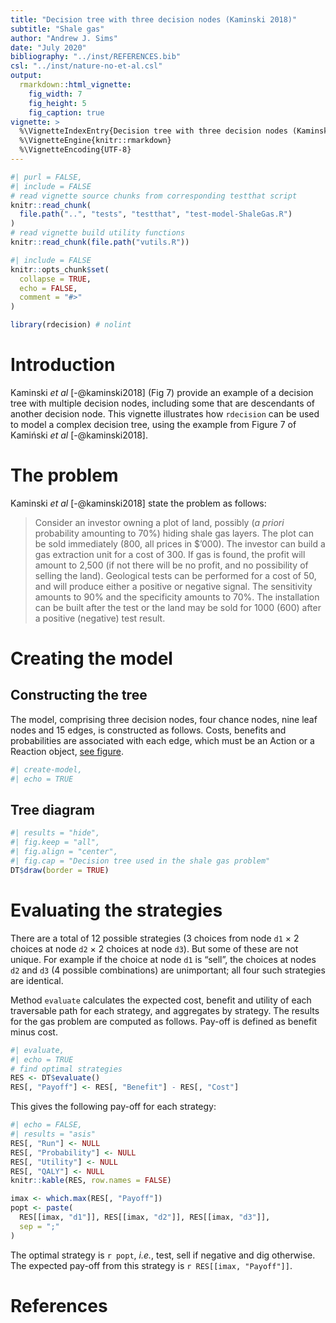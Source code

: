 ```yaml
---
title: "Decision tree with three decision nodes (Kaminski 2018)"
subtitle: "Shale gas"
author: "Andrew J. Sims"
date: "July 2020"
bibliography: "../inst/REFERENCES.bib"
csl: "../inst/nature-no-et-al.csl"
output: 
  rmarkdown::html_vignette:
    fig_width: 7
    fig_height: 5
    fig_caption: true
vignette: >
  %\VignetteIndexEntry{Decision tree with three decision nodes (Kaminski 2018)}
  %\VignetteEngine{knitr::rmarkdown}
  %\VignetteEncoding{UTF-8}
---
```


```r
#| purl = FALSE,
#| include = FALSE
# read vignette source chunks from corresponding testthat script
knitr::read_chunk(
  file.path("..", "tests", "testthat", "test-model-ShaleGas.R")
)
# read vignette build utility functions
knitr::read_chunk(file.path("vutils.R"))
```

```r
#| include = FALSE
knitr::opts_chunk$set(
  collapse = TRUE,
  echo = FALSE,
  comment = "#>"
)
```

```r
library(rdecision) # nolint
```

# Introduction
Kaminski *et al* [-@kaminski2018] (Fig 7) provide an example of a decision tree
with multiple decision nodes, including some that are descendants of another
decision node. This vignette illustrates how `rdecision` can be used to model
a complex decision tree, using the example from Figure 7 of Kamiński 
*et al* [-@kaminski2018]. 

# The problem
Kaminski *et al* [-@kaminski2018] state the problem as follows:

> Consider an investor owning a plot of land, possibly (*a priori* probability
> amounting to 70%) hiding shale gas layers. The plot can be sold immediately
> (800, all prices in $'000). The investor can build a gas extraction unit for 
> a cost of 300. If gas is found, the profit will amount to 2,500 (if not there
> will be no profit, and no possibility of selling the land). Geological tests
> can be performed for a cost of 50, and will produce either a positive or
> negative signal. The sensitivity amounts to 90% and the specificity amounts
> to 70%. The installation can be built after the test or the land may be sold
> for 1000 (600) after a positive (negative) test result.

# Creating the model

## Constructing the tree
The model, comprising three decision nodes, four chance nodes, nine leaf
nodes and 15 edges, is constructed as follows. Costs, benefits and 
probabilities are associated with each edge, which must be an Action
or a Reaction object, [see figure](#tree-diagram).

```r
#| create-model,
#| echo = TRUE
```

## Tree diagram
```r
#| results = "hide",
#| fig.keep = "all",
#| fig.align = "center",
#| fig.cap = "Decision tree used in the shale gas problem"
DT$draw(border = TRUE)
```

# Evaluating the strategies
There are a total of 12 possible strategies (3 choices from node `d1`
$\times$ 2 choices at node `d2` $\times$ 2 choices at node `d3`). But 
some of these are not unique. For example if the choice at node `d1` is
"sell", the choices at nodes `d2` and `d3` (4 possible combinations) are
unimportant; all four such strategies are identical. 

Method `evaluate` calculates the expected cost, benefit and
utility of each traversable path for each strategy, and aggregates
by strategy. The results for the gas problem are computed
as follows. Pay-off is defined as benefit minus cost. 

```r
#| evaluate,
#| echo = TRUE
# find optimal strategies
RES <- DT$evaluate()
RES[, "Payoff"] <- RES[, "Benefit"] - RES[, "Cost"]
```

This gives the following pay-off for each strategy:

```r
#| echo = FALSE,
#| results = "asis"
RES[, "Run"] <- NULL
RES[, "Probability"] <- NULL
RES[, "Utility"] <- NULL
RES[, "QALY"] <- NULL
knitr::kable(RES, row.names = FALSE)
```

```r
imax <- which.max(RES[, "Payoff"])
popt <- paste(
  RES[[imax, "d1"]], RES[[imax, "d2"]], RES[[imax, "d3"]],
  sep = ";"
)
```
The optimal strategy is `r popt`, *i.e.*, test, sell if negative and
dig otherwise. The expected pay-off from this strategy is
`r RES[[imax, "Payoff"]]`.

# References


